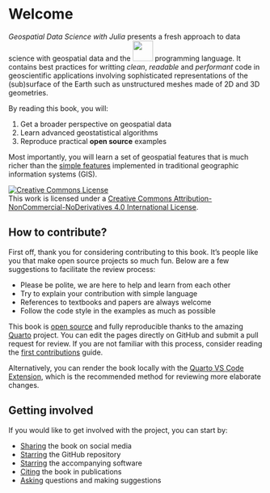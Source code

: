 # Welcome {.unnumbered}

*Geospatial Data Science with Julia* presents a fresh
approach to data science with geospatial data and the
[![](https://raw.githubusercontent.com/JuliaLang/julia-logo-graphics/b5551ca7946b4a25746c045c15fbb8806610f8d0/images/julia-logo-color.svg){fig-alt="Julia" width=40px}](https://julialang.org)
programming language.
It contains best practices for writting *clean*, *readable*
and *performant* code in geoscientific applications
involving sophisticated representations of the (sub)surface
of the Earth such as unstructured meshes made of 2D and
3D geometries.

By reading this book, you will:

1. Get a broader perspective on geospatial data
2. Learn advanced geostatistical algorithms
3. Reproduce practical **open source** examples

Most importantly, you will learn a set of geospatial features
that is much richer than the
[simple features](https://en.wikipedia.org/wiki/Simple_Features)
implemented in traditional geographic information systems (GIS).

<a rel="license" href="http://creativecommons.org/licenses/by-nc-nd/4.0/"><img alt="Creative Commons License" style="border-width:0" src="https://i.creativecommons.org/l/by-nc-nd/4.0/88x31.png" /></a><br />This work is licensed under a <a rel="license" href="http://creativecommons.org/licenses/by-nc-nd/4.0/">Creative Commons Attribution-NonCommercial-NoDerivatives 4.0 International License</a>.

## How to contribute?

First off, thank you for considering contributing to this book.
It's people like you that make open source projects so much fun.
Below are a few suggestions to facilitate the review process:

- Please be polite, we are here to help and learn from each other
- Try to explain your contribution with simple language
- References to textbooks and papers are always welcome
- Follow the code style in the examples as much as possible

This book is [open source](https://github.com/juliohm/geospatial-data-science-with-julia)
and fully reproducible thanks to the amazing
[Quarto](https://quarto.org) project. You can edit the pages
directly on GitHub and submit a pull request for review.
If you are not familiar with this process, consider reading
the [first contributions](https://github.com/firstcontributions/first-contributions) guide.

Alternatively, you can render the book locally with the
[Quarto VS Code Extension](https://marketplace.visualstudio.com/items?itemName=quarto.quarto),
which is the recommended method for reviewing more elaborate changes.

## Getting involved

If you would like to get involved with the project, you can start by:

- [Sharing]() the book on social media
- [Starring](https://github.com/juliohm/geospatial-data-science-with-julia) the GitHub repository
- [Starring](https://github.com/JuliaEarth/GeoStats.jl) the accompanying software
- [Citing](CITATION.bib) the book in publications
- [Asking](https://github.com/juliohm/geospatial-data-science-with-julia) questions and making suggestions